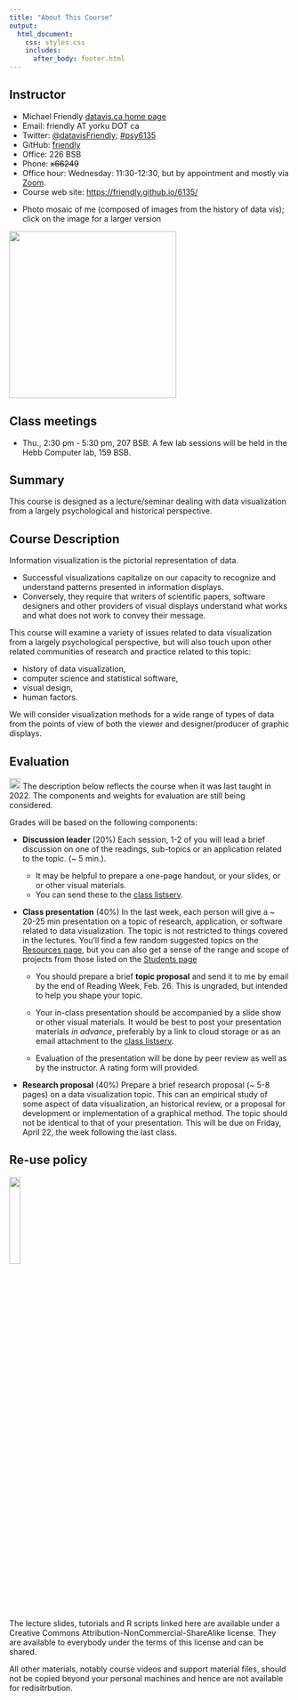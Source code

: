 ```yaml
---
title: "About This Course"
output:
  html_document:
    css: styles.css
    includes:
      after_body: footer.html
---
```



## Instructor

* Michael Friendly [datavis.ca home page](http://datavis.ca)
* Email: friendly AT yorku DOT ca
* Twitter: [@datavisFriendly](http://twitter.com/datavisFriendly); [#psy6135](https://twitter.com/search?q=%23psy6135)
* GitHub: [friendly](https://github.com/friendly/)
* Office: 226 BSB
* Phone: ~~x66249~~ 
* Office hour: Wednesday: 11:30-12:30, but by appointment and mostly via [Zoom](https://yorku.zoom.us/my/friendly).
* Course web site: [https://friendly.github.io/6135/](https://friendly.github.io/6135/)
<!--
* TAs: 
  + Nataly Beribisky <natalyb1 AR yorku DOT ca>
  + Justeena Zaki-Azat <justeena AT yorku DOT ca>
-->

<!-- ```{r, out.width = "400px"} -->
<!-- knitr::include_graphics("images/MichaelFriendly-Mosaic-50pct-cropped.jpg") -->
<!-- ``` -->

* Photo mosaic of me (composed of images from the history of data vis); click on the image for a larger version

<a href="images/MichaelFriendly-Mosaic-50pct-cropped.jpg"><img src="images/MichaelFriendly-Mosaic-50pct-cropped.jpg" width="300px"></a>

## Class meetings {#meetings}

* Thu., 2:30 pm - 5:30 pm, 207 BSB.
A few lab sessions will be held in the Hebb Computer lab, 159 BSB.
<!-- 

204 BSB; lab sessions will be held in the Hebb Computer lab, 159 BSB. -->


<!--
## Class discussion forum

This term we will be using eClass for class discussion. The system is designed to make it
easier to communicate with your classmates, the TA, and myself.
Rather than emailing questions to a listserv or to us individually, 
I encourage you to post your questions on eClass. 

Students in the course are automatically subscribed.
The link is: https://eclass.yorku.ca/eclass/user/index.php?id=37950
-->

## Summary

This course is designed as a lecture/seminar dealing with data visualization from a largely psychological and historical perspective. 

## Course Description {#description}

Information visualization is the pictorial representation of data. 

* Successful visualizations capitalize on our capacity to recognize and understand patterns presented in information displays. 
* Conversely, they require that writers of scientific papers, software designers and other providers of visual displays understand what works and what does not work to convey their message. 

This course will examine a variety of issues related to data visualization from a largely psychological perspective, but will also touch upon other related communities of research and practice related to this topic:

* history of data visualization, 
* computer science and statistical software,
* visual design, 
* human factors. 

We will consider visualization methods for a wide range of types of data from the points of view of both the viewer and designer/producer of graphic displays. 

## Evaluation {#evaluation}
<img src="images/icons/construction.png" height=20>
The description below reflects the course when it was last taught in 2022.
The components and weights for evaluation are still being considered.

Grades will be based on the following components:

* **Discussion leader** (20%)
Each session, 1-2 of you will lead a brief discussion on one of the readings, sub-topics or an application related
to the topic. (~ 5 min.).  

    + It may be helpful to prepare a one-page handout, or your slides, or or other visual materials. 
    + You can send these to the [class listserv](mailto:psyc6135@yorku.ca).
    <!-- post these on [eClass](https://eclass.yorku.ca/eclass/user/index.php?id=37950)  -->
    <!-- + With your permission, I will post these to the [students page](students.html) -->


* **Class presentation** (40%)
  In the last week, each person will give a ~ 20-25 min presentation on a topic of research, application, or software related to data visualization. The topic is not restricted to things covered in the lectures. You'll find a few random suggested topics on the [Resources page](resources.html), but you can also get a sense of the range and scope of projects from
  those listed on the [Students page](students.html)
  <!-- You are permitted to do this work with one other person. -->

    + You should prepare a brief **topic proposal** and send it to me by email by the end of Reading Week, Feb. 26.
    <!-- post it to eClass or discuss it with one of us by email by Jun 1. -->
    This is ungraded, but intended to help you shape your topic.

    + Your in-class presentation should be accompanied by a slide show or other visual materials. It would be best to
    post your presentation materials _in advance_, preferably by a link to cloud storage or as an email attachment to
    the [class listserv](mailto:psyc6135@yorku.ca).
    <!-- We encourage students to prepare -->
    <!-- and record an audio/video of your presentation _in advance_ and upload to eClass or share a link.  -->
    <!-- We would prefer to do this offline, in advance --- meaning you can record an audio/video of your presentation in advance and upload to eClass or share a link. In class discussion can then be abbreviated. -->
    <!-- Those who do post their presentation in advance will be given extra credit. -->
    
    + Evaluation of the presentation will be done by peer review as well as by the instructor. A rating form will provided.


* **Research proposal** (40%)
  Prepare a brief research proposal (~ 5-8 pages) on a data visualization topic. This can an empirical study of
  some aspect of data visualization, an historical review, or a proposal for development or implementation of
  a graphical method. The topic should not be identical to that of your presentation.
  <!-- You are permitted to do this work with one other person.  -->
  This will be due on  Friday, April 22, the week following the last class.

## Re-use policy

![](images/icons/cc-by-nc-sa-icon.png){width="20%"}

The lecture slides, tutorials and R scripts linked here are available under a Creative Commons Attribution-NonCommercial-ShareAlike license. They are available to everybody under the terms of this license and can be shared.

All other materials, notably course videos and support material files, should not be copied beyond your personal machines and hence are not available for redisitrbution.